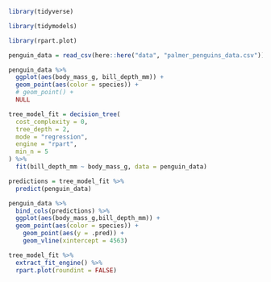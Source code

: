 

```r

library(tidyverse)

library(tidymodels)

library(rpart.plot)

```

```r

penguin_data = read_csv(here::here("data", "palmer_penguins_data.csv"))


```

```r

penguin_data %>% 
  ggplot(aes(body_mass_g, bill_depth_mm)) + 
  geom_point(aes(color = species)) +
  # geom_point() + 
  NULL

```


```r

tree_model_fit = decision_tree(
  cost_complexity = 0,
  tree_depth = 2,
  mode = "regression",
  engine = "rpart",
  min_n = 5
) %>%
  fit(bill_depth_mm ~ body_mass_g, data = penguin_data)

```

```r

predictions = tree_model_fit %>% 
  predict(penguin_data)

penguin_data %>% 
  bind_cols(predictions) %>% 
  ggplot(aes(body_mass_g,bill_depth_mm)) + 
  geom_point(aes(color = species)) + 
    geom_point(aes(y = .pred)) +
    geom_vline(xintercept = 4563)

```

```r

tree_model_fit %>% 
  extract_fit_engine() %>% 
  rpart.plot(roundint = FALSE)

```

